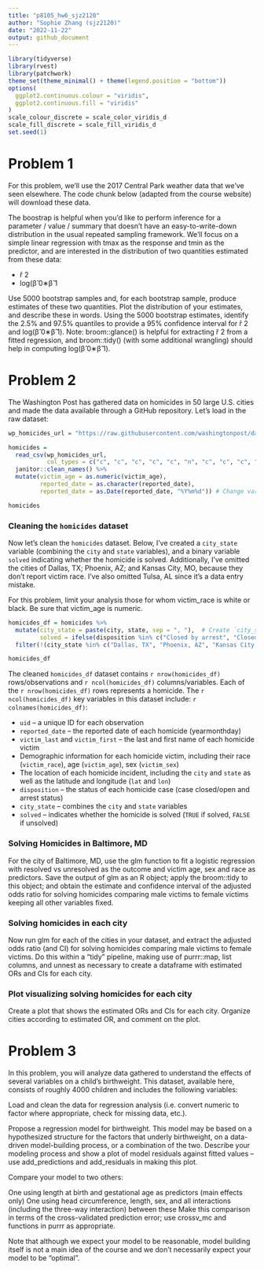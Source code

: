```yaml
---
title: "p8105_hw6_sjz2120"
author: "Sophie Zhang (sjz2120)"
date: "2022-11-22"
output: github_document
---
```


```r
library(tidyverse)
library(rvest)
library(patchwork)
theme_set(theme_minimal() + theme(legend.position = "bottom"))
options(
  ggplot2.continuous.colour = "viridis",
  ggplot2.continuous.fill = "viridis"
)
scale_colour_discrete = scale_color_viridis_d
scale_fill_discrete = scale_fill_viridis_d
set.seed(1)
```



# Problem 1
For this problem, we’ll use the 2017 Central Park weather data that we’ve seen elsewhere. The code chunk below (adapted from the course website) will download these data.

The boostrap is helpful when you’d like to perform inference for a parameter / value / summary that doesn’t have an easy-to-write-down distribution in the usual repeated sampling framework. We’ll focus on a simple linear regression with tmax as the response and tmin as the predictor, and are interested in the distribution of two quantities estimated from these data:

* r̂ 2
* log(β̂ 0∗β̂ 1

Use 5000 bootstrap samples and, for each bootstrap sample, produce estimates of these two quantities. Plot the distribution of your estimates, and describe these in words. Using the 5000 bootstrap estimates, identify the 2.5% and 97.5% quantiles to provide a 95% confidence interval for r̂ 2 and log(β̂ 0∗β̂ 1). Note: broom::glance() is helpful for extracting r̂ 2 from a fitted regression, and broom::tidy() (with some additional wrangling) should help in computing log(β̂ 0∗β̂ 1).



# Problem 2
The Washington Post has gathered data on homicides in 50 large U.S. cities and made the data available through a GitHub repository. Let's load in the raw dataset:

```r
wp_homicides_url = "https://raw.githubusercontent.com/washingtonpost/data-homicides/master/homicide-data.csv"

homicides =
  read_csv(wp_homicides_url,
           col_types = c("c", "c", "c", "c", "c", "n", "c", "c", "c", "d", "d", "c")) %>% # Read in the raw csv dataset
  janitor::clean_names() %>%
  mutate(victim_age = as.numeric(victim_age),
         reported_date = as.character(reported_date),
         reported_date = as.Date(reported_date, "%Y%m%d")) # Change variable types for `reported_date` and `age`

homicides
```

### Cleaning the `homicides` dataset
Now let's clean the `homicides` dataset. Below, I've created a `city_state` variable (combining the `city` and `state` variables), and a binary variable `solved` indicating whether the homicide is solved. Additionally, I've omitted the cities of Dallas, TX; Phoenix, AZ; and Kansas City, MO, because they don’t report victim race. I've also omitted Tulsa, AL since it's a data entry mistake.

For this problem, limit your analysis those for whom victim_race is white or black. Be sure that victim_age is numeric.

```r
homicides_df = homicides %>%
  mutate(city_state = paste(city, state, sep = ", "),  # Create `city_state` and `solved` variables
         solved = ifelse(disposition %in% c("Closed by arrest", "Closed without arrest"), TRUE, FALSE)) %>%
  filter(!(city_state %in% c("Dallas, TX", "Phoenix, AZ", "Kansas City, MO", "Tulsa, AL")))

homicides_df
```

The cleaned `homicides_df` dataset contains `r nrow(homicides_df)` rows/observations and `r ncol(homicides_df)` columns/variables. Each of the `r nrow(homicides_df)` rows represents a homicide. The `r ncol(homicides_df)` key variables in this dataset include: `r colnames(homicides_df)`:

* `uid` -- a unique ID for each observation
* `reported_date` -- the reported date of each homicide (yearmonthday)
* `victim_last` and `victim_first` -- the last and first name of each homicide victim
* Demographic information for each homicide victim, including their race (`victim_race`), age (`victim_age`), sex (`victim_sex`)
* The location of each homicide incident, including the `city` and `state` as well as the latitude and longitude (`lat` and `lon`)
* `disposition` -- the status of each homicide case (case closed/open and arrest status)
* `city_state` -- combines the `city` and `state` variables
* `solved` -- indicates whether the homicide is solved (`TRUE` if solved, `FALSE` if unsolved)

### Solving Homicides in Baltimore, MD
For the city of Baltimore, MD, use the glm function to fit a logistic regression with resolved vs unresolved as the outcome and victim age, sex and race as predictors. Save the output of glm as an R object; apply the broom::tidy to this object; and obtain the estimate and confidence interval of the adjusted odds ratio for solving homicides comparing male victims to female victims keeping all other variables fixed.

### Solving homicides in each city
Now run glm for each of the cities in your dataset, and extract the adjusted odds ratio (and CI) for solving homicides comparing male victims to female victims. Do this within a “tidy” pipeline, making use of purrr::map, list columns, and unnest as necessary to create a dataframe with estimated ORs and CIs for each city.

### Plot visualizing solving homicides for each city
Create a plot that shows the estimated ORs and CIs for each city. Organize cities according to estimated OR, and comment on the plot.



# Problem 3
In this problem, you will analyze data gathered to understand the effects of several variables on a child’s birthweight. This dataset, available here, consists of roughly 4000 children and includes the following variables:

Load and clean the data for regression analysis (i.e. convert numeric to factor where appropriate, check for missing data, etc.).

Propose a regression model for birthweight. This model may be based on a hypothesized structure for the factors that underly birthweight, on a data-driven model-building process, or a combination of the two. Describe your modeling process and show a plot of model residuals against fitted values – use add_predictions and add_residuals in making this plot.

Compare your model to two others:

One using length at birth and gestational age as predictors (main effects only)
One using head circumference, length, sex, and all interactions (including the three-way interaction) between these
Make this comparison in terms of the cross-validated prediction error; use crossv_mc and functions in purrr as appropriate.

Note that although we expect your model to be reasonable, model building itself is not a main idea of the course and we don’t necessarily expect your model to be “optimal”.

